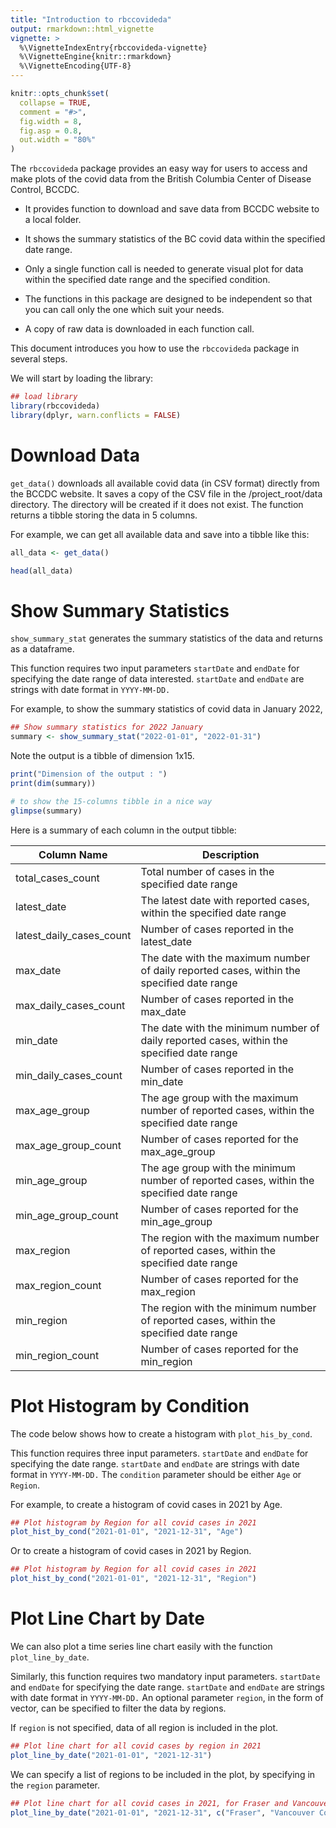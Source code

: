 ```yaml
---
title: "Introduction to rbccovideda"
output: rmarkdown::html_vignette
vignette: >
  %\VignetteIndexEntry{rbccovideda-vignette}
  %\VignetteEngine{knitr::rmarkdown}
  %\VignetteEncoding{UTF-8}
---
```


```r
knitr::opts_chunk$set(
  collapse = TRUE,
  comment = "#>",
  fig.width = 8,
  fig.asp = 0.8,
  out.width = "80%"
)

```


The `rbccovideda` package provides an easy way for users to access and make plots of the covid data from the British Columbia Center of Disease Control, BCCDC.

-   It provides function to download and save data from BCCDC website to a local folder.

-   It shows the summary statistics of the BC covid data within the specified date range.

-   Only a single function call is needed to generate visual plot for data within the specified date range and the specified condition.

-   The functions in this package are designed to be independent so that you can call only the one which suit your needs.

-   A copy of raw data is downloaded in each function call.

This document introduces you how to use the `rbccovideda` package in several steps.

We will start by loading the library:

```r
## load library
library(rbccovideda)
library(dplyr, warn.conflicts = FALSE)

```

# Download Data

`get_data()` downloads all available covid data (in CSV format) directly from the BCCDC website. It saves a copy of the CSV file in the /project_root/data directory. The directory will be created if it does not exist. The function returns a tibble storing the data in 5 columns.

For example, we can get all available data and save into a tibble like this:

```r
all_data <- get_data()
```

```r
head(all_data)
```

# Show Summary Statistics

`show_summary_stat` generates the summary statistics of the data and returns as a dataframe.

This function requires two input parameters `startDate` and `endDate` for specifying the date range of data interested. `startDate` and `endDate` are strings with date format in `YYYY-MM-DD.`

For example, to show the summary statistics of covid data in January 2022,

```r
## Show summary statistics for 2022 January
summary <- show_summary_stat("2022-01-01", "2022-01-31")


```

Note the output is a tibble of dimension 1x15.

```r
print("Dimension of the output : ")
print(dim(summary))

# to show the 15-columns tibble in a nice way
glimpse(summary)
```

Here is a summary of each column in the output tibble:

+--------------------------+-------------------------------------------------------------------------------------------+
| Column Name              | Description                                                                               |
+==========================+===========================================================================================+
| total_cases_count        | Total number of cases in the specified date range                                         |
+--------------------------+-------------------------------------------------------------------------------------------+
| latest_date              | The latest date with reported cases, within the specified date range                      |
+--------------------------+-------------------------------------------------------------------------------------------+
| latest_daily_cases_count | Number of cases reported in the latest_date                                               |
+--------------------------+-------------------------------------------------------------------------------------------+
| max_date                 | The date with the maximum number of daily reported cases, within the specified date range |
+--------------------------+-------------------------------------------------------------------------------------------+
| max_daily_cases_count    | Number of cases reported in the max_date                                                  |
+--------------------------+-------------------------------------------------------------------------------------------+
| min_date                 | The date with the minimum number of daily reported cases, within the specified date range |
+--------------------------+-------------------------------------------------------------------------------------------+
| min_daily_cases_count    | Number of cases reported in the min_date                                                  |
+--------------------------+-------------------------------------------------------------------------------------------+
| max_age_group            | The age group with the maximum number of reported cases, within the specified date range  |
+--------------------------+-------------------------------------------------------------------------------------------+
| max_age_group_count      | Number of cases reported for the max_age_group                                            |
+--------------------------+-------------------------------------------------------------------------------------------+
| min_age_group            | The age group with the minimum number of reported cases, within the specified date range  |
+--------------------------+-------------------------------------------------------------------------------------------+
| min_age_group_count      | Number of cases reported for the min_age_group                                            |
+--------------------------+-------------------------------------------------------------------------------------------+
| max_region               | The region with the maximum number of reported cases, within the specified date range     |
+--------------------------+-------------------------------------------------------------------------------------------+
| max_region_count         | Number of cases reported for the max_region                                               |
+--------------------------+-------------------------------------------------------------------------------------------+
| min_region               | The region with the minimum number of reported cases, within the specified date range     |
+--------------------------+-------------------------------------------------------------------------------------------+
| min_region_count         | Number of cases reported for the min_region                                               |
+--------------------------+-------------------------------------------------------------------------------------------+

# Plot Histogram by Condition

The code below shows how to create a histogram with `plot_his_by_cond`.

This function requires three input parameters. `startDate` and `endDate` for specifying the date range. `startDate` and `endDate` are strings with date format in `YYYY-MM-DD.` The `condition` parameter should be either `Age` or `Region`.

For example, to create a histogram of covid cases in 2021 by Age.

```r
## Plot histogram by Region for all covid cases in 2021
plot_hist_by_cond("2021-01-01", "2021-12-31", "Age")
```

Or to create a histogram of covid cases in 2021 by Region.

```r
## Plot histogram by Region for all covid cases in 2021
plot_hist_by_cond("2021-01-01", "2021-12-31", "Region")
```

# Plot Line Chart by Date

We can also plot a time series line chart easily with the function `plot_line_by_date`.

Similarly, this function requires two mandatory input parameters. `startDate` and `endDate` for specifying the date range. `startDate` and `endDate` are strings with date format in `YYYY-MM-DD.` An optional parameter `region`, in the form of vector, can be specified to filter the data by regions.

If `region` is not specified, data of all region is included in the plot.

```r
## Plot line chart for all covid cases by region in 2021
plot_line_by_date("2021-01-01", "2021-12-31")
```

We can specify a list of regions to be included in the plot, by specifying in the `region` parameter.

```r
## Plot line chart for all covid cases in 2021, for Fraser and Vancouver Coastal only
plot_line_by_date("2021-01-01", "2021-12-31", c("Fraser", "Vancouver Coastal"))
```
